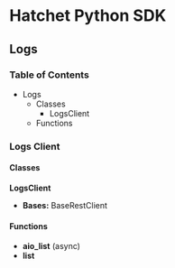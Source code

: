 # Hatchet Python SDK

## Logs

### Table of Contents

- Logs
  - Classes
    - LogsClient
  - Functions

### Logs Client

#### Classes

**LogsClient**

- **Bases:** BaseRestClient

#### Functions

- **aio_list** (async)
- **list**
